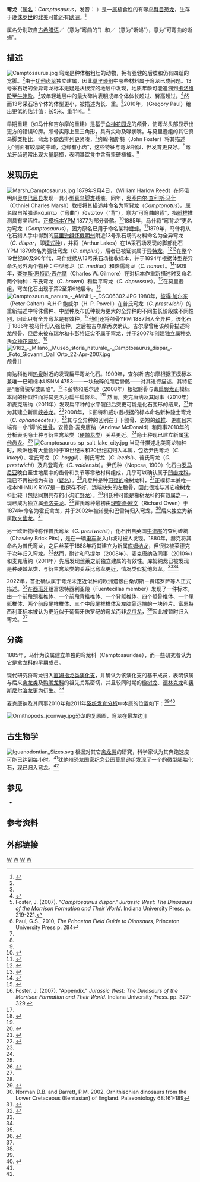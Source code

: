 {{Automatic taxobox
| taxon= Camptosaurus
| fossil_range= [[晚侏罗世|晚侏罗世]]，{{Fossil range|156.3|146.8|earliest=卡洛维阶}}
| image = Camptosaurus dispar skeleton.jpg
| image_caption = 位于日本的骨骼重建
| greatgrandparent_authority = 
| grandparent_authority = Marsh, 1885
| parent_authority = Marsh, 1885
| authority = [[奥塞内尔·查利斯·马什|Marsh]], 1885
| display_parents = 4
| type_species = '''全异弯龙<br>''Camptonotus dispar'''''
| type_species_authority = Marsh, 1879
| subdivision_ranks = 其它[[物种|物种]]
| subdivision = 
*？[[犹他齿龙|隐士弯龙]] ''C. aphanoecetes'' <br/><small>Carpenter & Wilson, 2008</small>
*？[[库姆纳龙|普氏弯龙]] ''C. prestwichii'' <br/><small>{{le|约翰·赫克|John Hulke|Hulke}}, 1880 [原为普氏[[禽龙|禽龙]]]</small>
| synonyms =
*短顶龙 ''Brachyrophus''<br /><small>[[爱德华·德林克·科普|Cope]], 1878</small>
*弯背龙 ''Camptonotus''<br /><small>Marsh, 1879（[[异名|复名]]）</small>
*？[[库姆纳龙|库姆纳龙]] ''Cumnoria''<br /><small>[[哈利·丝莱|Seeley]], 1888</small>
*合顶龙 ''Symphyrophus''<br /><small>Cope, 1878</small>
*？[[犹他齿龙|犹他齿龙]] ''Uteodon''<br /><small>McDonald, 2011</small>
}}

'''弯龙'''（[[属名|属名]]：''Camptosaurus''，发音：{{IPAc-en|ˌ|k|æ|m|p|t|ə|ˈ|s|ɔːr|ə|s}} {{respell|KAMP|tə|SOR|əs}}）是一[[属|属]]植食性的有喙[[鸟臀目|鸟臀目]][[恐龙|恐龙]]，生存于[[晚侏罗世|晚侏罗世]]的[[北美|北美]]可能还有[[欧洲|欧洲]]。<ref name=CamptoEurope>{{Cite journal|last1=Cubells-Alarcó|first1=M.|last2=Verdú|first2=F. J.|last3=Suñer|first3=M.|last4=de Santisteban|first4=C.|date=2022-01-08|title=Tracing Late Jurassic ornithopod diversity in the eastern Iberian Peninsula: Camptosaurus-like postcranial remains from Alpuente (Valencia, Spain)|url=https://link.springer.com/10.1007/s41513-021-00182-z|journal=Journal of Iberian Geology|language=en|doi=10.1007/s41513-021-00182-z|issn=1698-6180}}</ref>

属名分别取自[[古希腊语|古希腊语]]{{lang|grc|καμπτος}}／''{{lang|grc-Latn|kamptos}}''（意为“弯曲的”）和{{lang|grc|σαυρος}}／''{{lang|grc-Latn|sauros}}''（意为“蜥蜴”），意为“可弯曲的蜥蜴”。

==描述==
[[File:Camptosaurus.jpg|left]]
弯龙是种体格粗壮的动物，拥有强健的后肢和仍有四趾的宽脚。<ref name="GaltonPowell"/>由于[[犹他齿龙|犹他齿龙]]独立建属，因此[[莫里逊组|莫里逊组]]中哪些材料属于弯龙已成问题。13号采石场的全异弯龙标本无疑是从很深的地层中发现，地质年龄可能追溯到[[卡洛维阶|卡洛维阶]]至[[牛津阶|牛津阶]]。<ref name=CarpenterWilson/>较年轻地层中的最大碎片表明成年个体体长超过{{convert|7.9|m|ft}}、臀高超过{{convert|2|m|ft}}。<ref name=BRE03>{{cite book |last=Erickson |first=Bruce R. |title=Dinosaurs of the Science Museum of Minnesota |year=2003 |publisher=The Science Museum of Minnesota |location=St. Paul, Minnesota |isbn=978-0-911338-54-6 |page=33 }}</ref>然而13号采石场个体的体型更小，被描述为长{{convert|6|m|ft}}、重{{convert|785|to|874|kg}}。<ref name="foster-Camptosaurus">Foster, J. (2007). "''Camptosaurus dispar''." ''Jurassic West: The Dinosaurs of the Morrison Formation and Their World''. Indiana University Press. p. 219-221.</ref>2010年，{{le|格雷戈里·保罗|Gregory S. Paul}}（Gregory Paul）给出更低的估计值：长5米、重半吨。<ref>Paul, G.S., 2010, ''The Princeton Field Guide to Dinosaurs'', Princeton University Press p. 284</ref>

早期重建（如马什和吉尔摩的重建）是基于[[众神花园龙|众神花园龙]]的颅骨，使弯龙头部显示出更方的错误轮廓。颅骨实际上呈三角形，具有尖吻及喙状嘴。与莫里逊组的其它真鸟脚类相比，弯龙下颌齿排列更紧凑，<ref name="foster-Camptosaurus"/>约翰·福斯特（John Foster）将其描述为“侧面有较厚的中嵴，边缘有小齿”，这些特征与[[弯龙|弯龙]]相似，但发育更良好。<ref name="foster-Camptosaurus"/>弯龙牙齿通常出现大量磨损，表明其饮食中含有坚硬植被。<ref name="foster-Camptosaurus"/>

==发现历史==
[[File:Marsh_Camptosaurus.jpg|thumb]]
1879年9月4日，{{le|威廉·哈洛·里德|William Harlow Reed}}（William Harlow Reed）在怀俄明州[[奥尔巴尼县_(忆俄明州)|奥尔巴尼县]]发现一具小型[[真鸟脚类|真鸟脚类]]残骸。同年，[[奥塞内尔·查利斯·马什|奥塞内尔·查利斯·马什]]（Othniel Charles Marsh）教授将其描述并命名为弯背龙（''Camptonotus''）。属名取自希腊语κάμπτω（“弯曲”）和νῶτον（“背”），意为“可弯曲的背”，指[[骶骨|骶椎]]推测具有灵活性。[[正模标本|正模标本]]YPM 1877为部分骨骼。<ref>{{cite journal | last1 = Marsh | first1 = O.C. | year = 1879 | title = Notice of new Jurassic reptiles | url = https://zenodo.org/record/1450052 | journal = American Journal of Science and Arts | volume = 18 | issue = 108 | pages = 501–505 | doi = 10.2475/ajs.s3-18.108.501 | bibcode = 1879AmJS...18..501M | s2cid = 131001110 | access-date = 2022-05-13 | archive-date = 2022-05-13 | archive-url = https://web.archive.org/web/20220513052434/https://zenodo.org/record/1450052 }}</ref>1885年，马什将“弯背龙”更名为弯龙（''Camptosaurus''），因为原名已用于命名某种[[蟋蟀|蟋蟀]]。<ref>{{cite journal | last1 = Marsh | first1 = O.C. | year = 1885 | title = Names of extinct reptiles | url = https://archive.org/details/sim_american-journal-of-science_1885-01_29_169/page/169 | journal = American Journal of Science | volume = 29 | page = 169 }}</ref>1879年，马什将从化石猎人手中得到的[[莫里逊组|莫里逊组]][[怀俄明州|怀俄明州]]{{le|科摩崖|Como Bluff}}附近13号采石场的材料命名为全异弯龙（''C. dispar''，即[[模式种|模式种]]），并将{{le|亚瑟·雷克斯|Arthur Lakes}}（Arthur Lakes）在1A采石场发现的脚部化石YPM 1879命名为强壮弯龙（''C. amplus''），后者已被证实属于[[异特龙|异特龙]]。<ref name="GaltonPowell">{{Cite journal|author1=Galton, P.M.  |author2=Powell, H.P. |year=1980 |title=The ornithischian dinosaur Camptosaurus prestwichii from the Upper Jurassic of England |journal=Palaeontology |volume=23 |pages=411–443 }}</ref><ref name="Bakker">{{cite book |author=Bakker, R.T. |year=1998 |chapter=Dinosaur mid-life crisis: the Jurassic-Cretaceous transition in Wyoming and Colorado |editor=Lucas, S.G. |editor2=Kirkland, J.I. |editor3=Estep, J.W. |title=Lower and Middle Cretaceous Terrestrial Ecosystems |publisher=New Mexico Museum of Natural History and Science Bulletin |volume=14 |pages=67–77}}</ref>在整个19世纪80及90年代，马什继续从13号采石场接收标本，并于1894年根据体型差异命名另外两个物种：中型弯龙（''C. medius''）和侏儒弯龙（''C. nanus''）。<ref>{{cite journal | last1 = Marsh | first1 = O.C. | year = 1894 | title = The typical Ornithopoda of the American Jurassic | url = https://zenodo.org/record/2161731 | journal = American Journal of Science | series = 3 | volume = 48 | issue = 283 | pages = 85–90 | doi = 10.2475/ajs.s3-48.283.85 | bibcode = 1894AmJS...48...85M | s2cid = 130777820 | access-date = 2022-05-13 | archive-date = 2021-07-24 | archive-url = https://web.archive.org/web/20210724073221/https://zenodo.org/record/2161731 }}</ref>1909年，[[查尔斯·惠特尼·吉尔摩|查尔斯·惠特尼·吉尔摩]]（Charles W. Gilmore）在对标本作重新描述时又命名两个物种：布氏弯龙（''C. browni''）和扁平弯龙（''C. depressus''）。<ref name=Gilmore09>{{Cite journal |author=Gilmore, C.W. |year=1909 |title=Osteology of the Jurassic reptile ''Camptosaurus'', with a revision of the species of the genus, and descriptions of two new species |journal=Proceedings of the United States National Museum |volume=36 |issue=1666 |pages=197–332 |doi=10.5479/si.00963801.36-1666.197 |url=https://www.biodiversitylibrary.org/part/52542 |access-date=2022-05-13 |archive-date=2022-03-15 |archive-url=https://web.archive.org/web/20220315195745/https://www.biodiversitylibrary.org/part/52542 }}</ref>在莫里逊组，弯龙化石出现于第2至第6地层带。<ref name="foster-appendix">Foster, J. (2007). "Appendix." ''Jurassic West: The Dinosaurs of the Morrison Formation and Their World''. Indiana University Press. pp. 327-329.</ref>
[[File:Camptosaurus_nanum_-_AMNH_-_DSC06302.JPG|thumb]]
1980年，[[彼得·加尔东|彼得·加尔东]]（Peter Galton）和H·P·鲍威尔（H. P. Powell）在普氏弯龙（''C. prestwichi''）的重新描述中将侏儒种、中型种及布氏种视为更大的全异种的不同生长阶段或不同性别，因此只有全异弯龙是有效种。<ref name="GaltonPowell"/>他们还将颅骨YPM 1887归入全异种，该化石于1886年被马什归入强壮种，之后被吉尔摩再次确认。吉尔摩曾用该颅骨描述弯龙颅骨，但后来被布瑞尔和卡彭特证实不属于弯龙，并于2007年创建独立属种克氏[[众神花园龙|众神花园龙]]。<ref name=BrillCarpenter>{{cite book |author1=Brill, K.  |author2=K. Carpenter |year=2007 |chapter=A description of a new ornithopod from the Lytle Member of the Purgatoire Formation (Lower Cretaceous) and a reassessment of the skull of ''Camptosaurus'' |editor=Carpenter, Kenneth |title=Horns and Beaks: Ceratopsian and Ornithopod Dinosaurs |publisher=Indiana University Press |location=Bloomington and Indianapolis |pages=49–67 |isbn=978-0-253-34817-3}}</ref>
[[File:9162_-_Milano,_Museo_storia_naturale_-_Camptosaurus_dispar_-_Foto_Giovanni_Dall'Orto_22-Apr-2007.jpg|thumb]]颅骨]]

南达科他州[[热泉_(南达科他州)|热泉]]附近的{{le|拉科塔组|Lakota Formation}}发现扁平弯龙化石。1909年，查尔斯·吉尔摩根据正模标本兼唯一已知标本USNM 4753――一块破碎的颅后骨骼――对其进行描述，其特征是“髂骨狭窄或凹陷”。<ref name=Gilmore09/>卡彭特和威尔逊（2008年）根据髂骨与毒[[扁臀龙|扁臀龙]]正模标本间的相似性而将其更名为扁平扁臀龙。<ref name=CarpenterWilson>{{cite journal |author1=Carpenter, K.  |author2=Wilson, Y. |year=2008 |title=A new species of ''Camptosaurus'' (Ornithopoda: Dinosauria) from the Morrison Formation (Upper Jurassic) of Dinosaur National Monument, Utah, and a biomechanical analysis of its forelimb |journal=Annals of the Carnegie Museum |volume=76 |issue= 4|pages=227–263 |doi=10.2992/0097-4463(2008)76[227:ansoco]2.0.co;2}}</ref> 然而，麦克唐纳及其同事（2010年）和麦克唐纳（2011年）发现扁平种的水平髋臼后突更可能是化石变形的结果，<ref name=iguanacolossus>{{cite journal | last1 = McDonald | first1 = A.T. | last2 = Kirkland | first2 = J.I. | last3 = DeBlieux | first3 = D.D. | last4 = Madsen | first4 = S.K. | last5 = Cavin | first5 = J. | last6 = Milner | first6 = A.R.C. | last7 = Panzarin | first7 = L. | year = 2010 | title = New Basal Iguanodonts from the Cedar Mountain Formation of Utah and the Evolution of Thumb-Spiked Dinosaurs | journal = PLOS ONE | volume =  5| issue = 11| page = e14075 | doi = 10.1371/journal.pone.0014075 | pmid = 21124919 | pmc=2989904| bibcode = 2010PLoSO...514075M | doi-access = free }}</ref>并为其建立新属[[峡谷龙|峡谷龙]]。<ref name="McDonald">{{Cite journal |author=Andrew T. McDonald |year=2011 |title=The taxonomy of species assigned to ''Camptosaurus'' (Dinosauria: Ornithopoda) |url=http://www.mapress.com/zootaxa/2011/f/z02783p068f.pdf |journal=Zootaxa |volume=2783 |pages=52–68 |doi=10.11646/zootaxa.2783.1.4 |access-date=2022-05-13 |archive-date=2012-04-12 |archive-url=https://web.archive.org/web/20120412201929/http://www.mapress.com/zootaxa/2011/f/z02783p068f.pdf }}</ref>2008年，卡彭特和威尔逊根据{{le|恐龙国家纪念公园|Dinosaur National Monument}}的标本命名新种隐士弯龙（''C. aphanoecetes''），<ref name=CarpenterWilson/>其与全异种的区别在于下颌骨、更短的[[颈椎|颈椎]]、更直且末端有一小“脚”的[[坐骨|坐骨]]。安德鲁·麦克唐纳（Andrew McDonald）和同事2010年的分析表明隐士种与衍生禽龙类（[[硬棘龙类|硬棘龙类]]）关系更近。<ref name=iguanacolossus/>隐士种现已建立新属[[犹他齿龙|犹他齿龙]]。<ref name="McDonald"/>
[[File:Camptosaurus_sp_salt_lake_city.jpg|thumb]]
当马什描述北美弯龙物种时，欧洲也有大量物种于19世纪末和20世纪初归入本属，包括尹氏弯龙（''C. inkeyi''）、霍氏弯龙（''C. hoggii''）、利氏弯龙（''C. leedsi''）、普氏弯龙（''C. prestwichi''）及凡登弯龙（''C. valdensis''）。尹氏种（Nopcsa, 1900）化石由[[罗马尼亚|罗马尼亚]]{{le|哈采格盆地|Haţeg Basin}}晚白垩世地层中的齿骨和关节等零散材料组成，几乎可以确认属于[[凹齿龙科|凹齿龙科]]，现已不再被视为有效（[[疑名|疑名]]）。<ref name="SachsHornung">{{Cite journal|author1=Sachs, S.  |author2=Hornung, J.J. |year=2006 |title=Juvenile ornithopod (Dinosauria: Rhabdodontidae) remains from the Upper Cretaceous (Lower Campanian, Gosau Group) of Muthmannsdorf (Lower Austria) |journal=Geobios |volume=39 |issue= 3|pages=415–425 |doi= 10.1016/j.geobios.2005.01.003}}</ref>凡登种是种[[疑名|可疑的]]橡树龙科，<ref name=PMG09/>正模标本兼唯一标本NHMUK R167是一截保存不好、远端缺失的左股骨，因此很难与其它橡树龙科比较（包括同期共存的小沟[[旷野龙|旷野龙]]）。<ref name="McDonald"/>利氏种可能是橡树龙科的有效属之一，现已成为独立属[[卡洛夫龙|卡洛夫龙]]。<ref name=JROetal07>{{cite book |last1=Ruiz-Omeñaca |first1=José Ignacio |last2=Pereda Suberbiola |first2=Xabier |last3=Galton |first3=Peter M. |year=2007 |chapter=''Callovosaurus leedsi'', the earliest dryosaurid dinosaur (Ornithischia: Euornithopoda) from the Middle Jurassic of England |editor-last=Carpenter |editor-first=Kenneth |title=Horns and Beaks: Ceratopsian and Ornithopod Dinosaurs |publisher=Indiana University Press |location=Bloomington and Indianapolis |pages=3–16 |isbn=978-0-253-34817-3}}</ref>霍氏弯种最初由[[理查德·欧文|理查德·欧文]]（Richard Owen）于1874年命名为霍氏禽龙，并于2002年被诺曼和巴雷特归入弯龙，<ref>Norman D.B. and Barrett, P.M. 2002. Ornithischian dinosaurs from the Lower Cretaceous (Berriasian) of England. Palaeontology 68:161-189</ref>后来独立为新属[[欧文齿龙|欧文齿龙]]。<ref name=PMG09>{{cite journal |last=Galton |first=Peter M. |author-link=彼得·加尔东 |year=2009 |title=Notes on Neocomian (Late Cretaceous) ornithopod dinosaurs from England - ''Hypsilophodon'', ''Valdosaurus'', "Camptosaurus", "Iguanodon" – and referred specimens from Romania and elsewhere |journal=Revue de Paléobiologie |volume=28 |issue=1 |pages=211–273}}</ref>

另一欧洲物种称作普氏弯龙（''C. prestwichii''），化石出自英国[[牛津郡|牛津郡]]{{le|赫斯特山 (牛津郡)|Hurst Hill, Oxfordshire|赫斯特山}}的查利砖坑（Chawley Brick Pits），是在一辆[[电车|电车]]驶入山坡时被人发现。1880年，赫克将其命名为普氏弯龙，之后丝莱于1888年将其建立为新属[[库姆纳龙|库姆纳龙]]，但很快被莱德克于次年归入弯龙。<ref>{{cite book|title=Fossil Reptiles of Great Britain|year=1995|vauthors=Benton MJ, Spencer PS |publisher=Chapman & Hall|isbn=978-0-412-62040-9}}</ref>然而，耐许和马提尔（2008年）、麦克唐纳及同事（2010年）和麦克唐纳（2011年）先后发现丝莱之前独立建属的有效性。库姆纳龙已被发现是种[[硬棘龙类|硬棘龙类]]，与衍生禽龙类的关系比弯龙更近，情况类似[[犹他齿龙|犹他齿龙]]。<ref name=iguanacolossus/><ref name="McDonald"/>

2022年，首批确认属于弯龙未定近似种的欧洲遗骸由桑切斯－费诺罗萨等人正式描述。<ref name="CamptoEurope" />在[[西班牙|西班牙]]{{le|维拉－德－阿索维斯波组|Villar del Arzobispo Formation}}组富恩特西利亚段（Fuentecillas member）发现了一件标本，由一个前段颈椎椎体、一个前段背椎椎体、一个背骶椎体、四个骶骨椎体、一个尾骶椎体、两个前段尾椎椎体、三个中段尾椎椎体及左肱骨远端的一块碎片。富恩特西利亚标本被认为更近似于葡萄牙侏罗纪的弯龙而非[[龙爪龙|龙爪龙]]，<ref>{{Cite journal|last1=Mateus|first1=Octávio|last2=Telles Antunes|first2=Miguel|date=January 2001|title=Draconyx loureiroi, a new camptosauridae (Dinosauria, Ornithopoda) from the Late Jurassic of Lourinhã, Portugal|url=https://linkinghub.elsevier.com/retrieve/pii/S0753396901880034|journal=Annales de Paléontologie|language=en|volume=87|issue=1|pages=61–73|doi=10.1016/S0753-3969(01)88003-4|access-date=2022-05-13|archive-date=2018-06-23|archive-url=https://web.archive.org/web/20180623105028/https://linkinghub.elsevier.com/retrieve/pii/S0753396901880034}}</ref>因此被暂时归入弯龙。<ref name="CamptoEurope" />

==分类==
1885年，马什为该属建立单独的弯龙科（Camptosauridae），而一些研究者认为它是[[禽龙科|禽龙科]]的早期成员。

现代研究将弯龙归入[[直姆指龙类|直姆指龙类]][[演化支|演化支]]，并确认为该演化支的基干成员，表明该属与后来[[禽龙类|禽龙类]]及[[鸭嘴龙科|鸭嘴龙科]]的祖先关系密切，并且较同时期的[[橡树龙|橡树龙]]、[[德林克龙|德林克龙]]和[[奥斯尼尔洛龙|奥斯尼尔洛龙]]更为衍生。<ref name="foster-Camptosaurus"/>

麦克唐纳及其同事2010年和2011年[[系统发育分析|系统发育分析]]中本属的位置如下：<ref name="McDonald"/><ref name=hippoiguana>{{Cite journal |author=McDonald, A.T. |author2=Kirkland, J.I. |author3=DeBlieux, D.D. |author4=Madsen, S.K. |author5=Cavin, J. |author6=Milner, A.R.C. |author7=Panzarin, L. |year=2010 |title=New Basal Iguanodonts from the Cedar Mountain Formation of Utah and the Evolution of Thumb-Spiked Dinosaurs |journal=PLOS ONE |volume=5 |issue=11 |pages=e14075 |doi=10.1371/journal.pone.0014075 |pmid=21124919|pmc=2989904|bibcode=2010PLoSO...514075M|doi-access=free}}</ref>

[[File:Ornithopods_jconway.jpg|thumb]]恐龙的复原图，弯龙在最左边]] 
{{clade| style=font-size:90%; line-height:90%
|label1=[[直姆指龙类|直姆指龙类]] Ankylopollexia
|1={{clade
|1='''弯龙属 ''Camptosaurus'''''
|label2=[[硬棘龙类|硬棘龙类]] Styracosterna
|2={{clade
 |1=[[犹他齿龙属|犹他齿龙属]] ''Uteodon''
 |2={{clade
  |1={{clade
   |1=[[马龙属|马龙属]] ''Hippodraco''
   |2=[[众神花园龙属|众神花园龙属]] ''Theiophytalia''}}
  |2={{clade
   |1=[[鬣蜥巨龙属|鬣蜥巨龙属]] ''Iguanacolossus''
   |2={{clade
    |1=[[兰州龙属|兰州龙属]] ''Lanzhousaurus''
    |2={{clade
     |1=[[库克菲尔德龙属|库克菲尔德龙属]] ''Kukufeldia''
     |2={{clade
      |1=[[重髂龙属|重髂龙属]] ''Barilium''
      |2=[[鸭嘴龙形类|鸭嘴龙形类]] Hadrosauriformes }} }} }} }} }} }} }} }}

==古生物学==
[[File:Iguanodontian_Sizes.svg|thumb]]
根据对其它[[禽龙类|禽龙类]]的研究，科学家认为其奔跑速度可能已达到每小时{{convert|25|km}}。<ref name="foster-Camptosaurus"/>犹他州恐龙国家纪念公园莫里逊组发现了一个{{convert|9|inch}}的微型胚胎化石，现已归入弯龙。<ref name="foster-Camptosaurus"/>

==参见==
* {{le|莫里逊组古生物群|Paleobiota of the Morrison Formation}}

==参考资料==
{{Reflist}}

==外部链接==
{{Commons category-inline|Camptosaurus}}
{{Ornithopoda|O.}}
{{Taxonbar|from=Q133203}}

[[Category:歐洲恐龍|W]]
[[Category:禽龍類|W]]
[[Category:侏羅紀恐龍|W]]
[[Category:北美洲恐龍|W]]